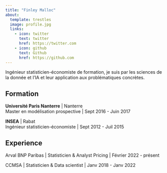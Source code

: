 ```yaml
---
title: "Finley Malloc"
about:
  template: trestles
  image: profile.jpg
  links:
    - icon: twitter
      text: twitter
      href: https://twitter.com
    - icon: github
      text: Github
      href: https://github.com
---
```


Ingénieur statisticien-économiste de formation, je suis par les sciences de la donnée et l'IA et leur application aux problématiques concrètes.

## Formation

**Université Paris Nanterre** | Nanterre <br/>
Master en modélisation prospective | Sept 2016 - Juin 2017

**INSEA** | Rabat <br/>
Ingénieur statisticien-économiste | Sept 2012 - Juil 2015

## Experience

Arval BNP Paribas | Statisticien & Analyst Pricing | Février 2022 - présent

CCMSA | Statisticien & Data scientist | Janv 2018 - Janv 2022
